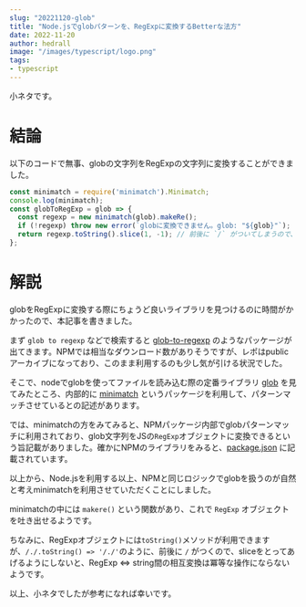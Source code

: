 ```yaml
---
slug: "20221120-glob"
title: "Node.jsでglobパターンを、RegExpに変換するBetterな法方"
date: 2022-11-20
author: hedrall
image: "/images/typescript/logo.png"
tags:
- typescript
---
```


小ネタです。

# 結論

以下のコードで無事、globの文字列をRegExpの文字列に変換することができました。

```typescript
const minimatch = require('minimatch').Minimatch;
console.log(minimatch);
const globToRegExp = glob => {
  const regexp = new minimatch(glob).makeRe();
  if (!regexp) throw new error(`globに変換できません。glob: "${glob}"`);
  return regexp.toString().slice(1, -1); // 前後に `/` がついてしまうので、sliceする
};
```

# 解説

globをRegExpに変換する際にちょうど良いライブラリを見つけるのに時間がかかったので、本記事を書きました。

まず `glob to regexp` などで検索すると [glob-to-regexp](https://github.com/fitzgen/glob-to-regexp) のようなパッケージが出てきます。NPMでは相当なダウンロード数がありそうですが、レポはpublicアーカイブになっており、このまま利用するのも少し気が引ける状況でした。

そこで、nodeでglobを使ってファイルを読み込む際の定番ライブラリ [glob](https://github.com/isaacs/node-glob) を見てみたところ、内部的に [minimatch](https://github.com/isaacs/minimatch) というパッケージを利用して、パターンマッチさせているとの記述があります。

では、minimatchの方をみてみると、NPMパッケージ内部でglobパターンマッチに利用されており、glob文字列をJSの`RegExp`オブジェクトに変換できるという旨記載がありました。確かにNPMのライブラリをみると、[package.json](https://github.com/npm/cli/blob/dc8e6bdd1d9e3416846c4f0624705cb42a7fb067/package.json#L90) に記載されています。

以上から、Node.jsを利用する以上、NPMと同じロジックでglobを扱うのが自然と考えminimatchを利用させていただくことにしました。

minimatchの中には `makere()` という関数があり、これで `RegExp` オブジェクトを吐き出せるようです。

ちなみに、RegExpオブジェクトには`toString()`メソッドが利用できますが、`/./.toString() => '/./'`のように、前後に `/` がつくので、sliceをとってあげるようにしないと、RegExp <=> string間の相互変換は冪等な操作にならないようです。

以上、小ネタでしたが参考になれば幸いです。
